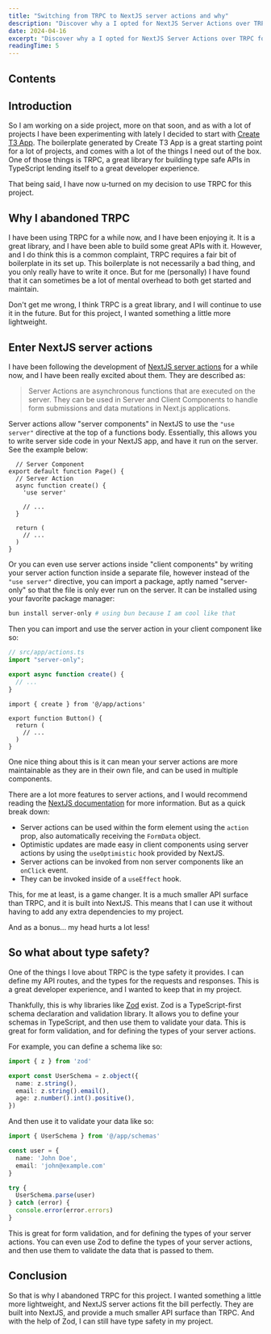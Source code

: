 ```yaml
---
title: "Switching from TRPC to NextJS server actions and why"
description: "Discover why a I opted for NextJS Server Actions over TRPC for my side project. Learn how NextJS's efficiency and Zod's type safety simplified my workflow and reduced mental overhead."
date: 2024-04-16
excerpt: "Discover why a I opted for NextJS Server Actions over TRPC for my side project. Learn how NextJS's efficiency and Zod's type safety simplified my workflow and reduced mental overhead."
readingTime: 5
---
```


## Contents

## Introduction
So I am working on a side project, more on that soon, and as with a lot of projects I have been experimenting with lately I decided to start with [Create T3 App](https://create.t3.gg/). The boilerplate generated by Create T3 App is a great starting point for a lot of projects, and comes with a lot of the things I need out of the box. One of those things is TRPC, a great library for building type safe APIs in TypeScript lending itself to a great developer experience.

That being said, I have now u-turned on my decision to use TRPC for this project.

## Why I abandoned TRPC

I have been using TRPC for a while now, and I have been enjoying it. It is a great library, and I have been able to build some great APIs with it. However, and I do think this is a common complaint, TRPC requires a fair bit of boilerplate in its set up. This boilerplate is not necessarily a bad thing, and you only really have to write it once. But for me (personally) I have found that it can sometimes be a lot of mental overhead to both get started and maintain.

Don't get me wrong, I think TRPC is a great library, and I will continue to use it in the future. But for this project, I wanted something a little more lightweight.

## Enter NextJS server actions

I have been following the development of [NextJS server actions](https://nextjs.org/docs/app/building-your-application/data-fetching/server-actions-and-mutations) for a while now, and I have been really excited about them. They are described as:

> Server Actions are asynchronous functions that are executed on the server. They can be used in Server and Client Components to handle form submissions and data mutations in Next.js applications.

Server actions allow "server components" in NextJS to use the `"use server"` directive at the top of a functions body. Essentially, this allows you to write server side code in your NextJS app, and have it run on the server. See the example below:
  
```tsx
  // Server Component
export default function Page() {
  // Server Action
  async function create() {
    'use server'
 
    // ...
  }
 
  return (
    // ...
  )
}
```

Or you can even use server actions inside "client components" by writing your server action function inside a separate file, however instead of the `"use server"` directive, you can import a package, aptly named "server-only" so that the file is only ever run on the server. It can be installed using your favorite package manager:

```bash
bun install server-only # using bun because I am cool like that
```

Then you can import and use the server action in your client component like so:

```ts
// src/app/actions.ts
import "server-only";
 
export async function create() {
  // ...
}
```

```tsx
import { create } from '@/app/actions'
 
export function Button() {
  return (
    // ...
  )
}
```

One nice thing about this is it can mean your server actions are more maintainable as they are in their own file, and can be used in multiple components.

There are a lot more features to server actions, and I would recommend reading the [NextJS documentation](https://nextjs.org/docs/app/building-your-application/data-fetching/server-actions-and-mutations) for more information. But as a quick break down:

- Server actions can be used within the form element using the `action` prop, also automatically receiving the `FormData` object.
- Optimistic updates are made easy in client components using server actions by using the `useOptimistic` hook provided by NextJS.
- Server actions can be invoked from non server components like an `onClick` event.
- They can be invoked inside of a `useEffect` hook.

This, for me at least, is a game changer. It is a much smaller API surface than TRPC, and it is built into NextJS. This means that I can use it without having to add any extra dependencies to my project.

And as a bonus... my head hurts a lot less!

## So what about type safety?

One of the things I love about TRPC is the type safety it provides. I can define my API routes, and the types for the requests and responses. This is a great developer experience, and I wanted to keep that in my project.

Thankfully, this is why libraries like [Zod](https://zod.dev/) exist. Zod is a TypeScript-first schema declaration and validation library. It allows you to define your schemas in TypeScript, and then use them to validate your data. This is great for form validation, and for defining the types of your server actions.

For example, you can define a schema like so:

```ts
import { z } from 'zod'

export const UserSchema = z.object({
  name: z.string(),
  email: z.string().email(),
  age: z.number().int().positive(),
})
```

And then use it to validate your data like so:

```ts
import { UserSchema } from '@/app/schemas'

const user = {
  name: 'John Doe',
  email: 'john@example.com'
}

try {
  UserSchema.parse(user)
} catch (error) {
  console.error(error.errors)
}
```

This is great for form validation, and for defining the types of your server actions. You can even use Zod to define the types of your server actions, and then use them to validate the data that is passed to them.

## Conclusion

So that is why I abandoned TRPC for this project. I wanted something a little more lightweight, and NextJS server actions fit the bill perfectly. They are built into NextJS, and provide a much smaller API surface than TRPC. And with the help of Zod, I can still have type safety in my project.



